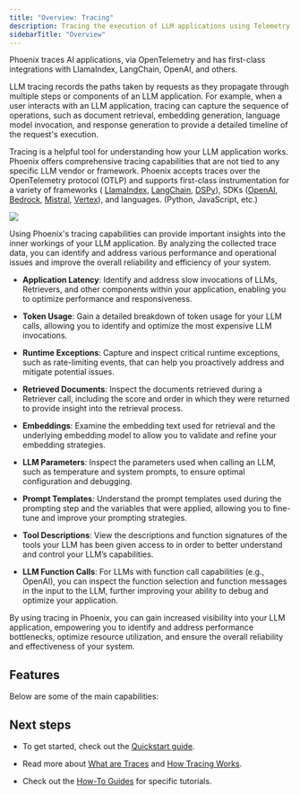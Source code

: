 ```yaml
---
title: "Overview: Tracing"
description: Tracing the execution of LLM applications using Telemetry
sidebarTitle: "Overview"
---
```


Phoenix traces AI applications, via OpenTelemetry and has first-class integrations with LlamaIndex, LangChain, OpenAI, and others.

LLM tracing records the paths taken by requests as they propagate through multiple steps or components of an LLM application. For example, when a user interacts with an LLM application, tracing can capture the sequence of operations, such as document retrieval, embedding generation, language model invocation, and response generation to provide a detailed timeline of the request's execution.

Tracing is a helpful tool for understanding how your LLM application works. Phoenix offers comprehensive tracing capabilities that are not tied to any specific LLM vendor or framework. Phoenix accepts traces over the OpenTelemetry protocol (OTLP) and supports first-class instrumentation for a variety of frameworks ( [LlamaIndex](/phoenix/integrations/python/llamaindex), [LangChain](/phoenix/integrations/python/langchain), [DSPy](/phoenix/integrations/python/dspy/dspy-tracing)), SDKs ([OpenAI](/phoenix/integrations/llm-providers/openai), [Bedrock](/phoenix/integrations/llm-providers/amazon-bedrock), [Mistral](/phoenix/integrations/llm-providers/mistralai), [Vertex](/phoenix/integrations/llm-providers/vertexai)), and languages. (Python, JavaScript, etc.)

<Frame caption="View the inner workings for your LLM Application">
  <img src="https://storage.googleapis.com/arize-phoenix-assets/assets/images/phoenix-docs-images/15fe0366-image.jpeg" />
</Frame>

Using Phoenix's tracing capabilities can provide important insights into the inner workings of your LLM application. By analyzing the collected trace data, you can identify and address various performance and operational issues and improve the overall reliability and efficiency of your system.

* **Application Latency**: Identify and address slow invocations of LLMs, Retrievers, and other components within your application, enabling you to optimize performance and responsiveness.

* **Token Usage**: Gain a detailed breakdown of token usage for your LLM calls, allowing you to identify and optimize the most expensive LLM invocations.

* **Runtime Exceptions**: Capture and inspect critical runtime exceptions, such as rate-limiting events, that can help you proactively address and mitigate potential issues.

* **Retrieved Documents**: Inspect the documents retrieved during a Retriever call, including the score and order in which they were returned to provide insight into the retrieval process.

* **Embeddings**: Examine the embedding text used for retrieval and the underlying embedding model to allow you to validate and refine your embedding strategies.

* **LLM Parameters**: Inspect the parameters used when calling an LLM, such as temperature and system prompts, to ensure optimal configuration and debugging.

* **Prompt Templates**: Understand the prompt templates used during the prompting step and the variables that were applied, allowing you to fine-tune and improve your prompting strategies.

* **Tool Descriptions**: View the descriptions and function signatures of the tools your LLM has been given access to in order to better understand and control your LLM’s capabilities.

* **LLM Function Calls**: For LLMs with function call capabilities (e.g., OpenAI), you can inspect the function selection and function messages in the input to the LLM, further improving your ability to debug and optimize your application.

By using tracing in Phoenix, you can gain increased visibility into your LLM application, empowering you to identify and address performance bottlenecks, optimize resource utilization, and ensure the overall reliability and effectiveness of your system.

## Features

Below are some of the main capabilities:

<CardGroup>
  <Card title="Projects" href="/phoenix/tracing/llm-traces/projects" icon="angles-right" horizontal/>
  <Card title="How to Annotate Traces" href="/phoenix/tracing/llm-traces/how-to-annotate-traces" icon="angles-right" horizontal/>
  <Card title="Sessions" href="/phoenix/tracing/llm-traces/sessions" icon="angles-right" horizontal/>
  <Card title="Metrics" href="/phoenix/tracing/llm-traces/metrics" icon="angles-right" horizontal/>

</CardGroup>

## Next steps

* To get started, check out the [Quickstart guide](/phoenix/tracing/llm-traces-1).

* Read more about [What are Traces](/phoenix/tracing/concepts-tracing/what-are-traces) and [How Tracing Works](/phoenix/tracing/concepts-tracing/how-tracing-works).

* Check out the [How-To Guides](/phoenix/tracing/how-to-tracing) for specific tutorials.


